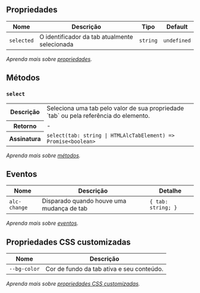 
## Propriedades

| Nome | Descrição | Tipo | Default |
| ---- | --------- | ---- | ------- |
| `selected`  | O identificador da tab atualmente selecionada | <code>string</code> | `undefined` |

*Aprenda mais sobre <a href="/alcance/docs/components/introducao#propriedades" class="alc-link">propriedades</a>.*

## Métodos

### `select`

<table>
<tr>
<th>Descrição</th>
<td>Seleciona uma tab pelo valor de sua propriedade `tab` ou pela referência do elemento.</td>
</tr>
<tr>
<th>Retorno</th>
<td>-</td>
</tr>
<tr>
<th>Assinatura</th>
<td><code>select(tab: string &#124; HTMLAlcTabElement) =&gt; Promise&lt;boolean&gt;</code></td>
</tr>
</table>

*Aprenda mais sobre <a href="/alcance/docs/components/introducao#métodos" class="alc-link">métodos</a>.*

## Eventos

| Nome | Descrição | Detalhe |
| ---- | --------- | ------- |
| `alc-change` | Disparado quando houve uma mudança de tab | <code>&#123; tab: string; &#125;</code> |

*Aprenda mais sobre <a href="/alcance/docs/components/introducao#eventos" class="alc-link">eventos</a>.*

## Propriedades CSS customizadas

| Nome | Descrição |
| ---- | --------- |
| <code>--bg-color</code> | Cor de fundo da tab ativa e seu conteúdo. |

*Aprenda mais sobre <a href="/alcance/docs/components/introducao#propriedades-de-css-customizadas" class="alc-link">propriedades CSS customizadas</a>.*
